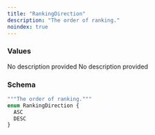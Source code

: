 ```yaml
---
title: "RankingDirection"
description: "The order of ranking."
noindex: true
---
```


### Values

<ResponseField name="ASC" type="enum">
  No description provided
</ResponseField>

<ResponseField name="DESC" type="enum">
  No description provided
</ResponseField>

### Schema


```graphql 
"""The order of ranking."""
enum RankingDirection {
  ASC
  DESC
}
```
